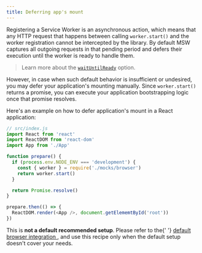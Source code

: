 ```yaml
---
title: Deferring app's mount
---
```


Registering a Service Worker is an asynchronous action, which means that any HTTP request that happens between calling `worker.start()` and the worker registration cannot be intercepted by the library. By default MSW captures all outgoing requests in that pending period and defers their execution until the worker is ready to handle them.

> Learn more about the [`waitUntilReady`](/docs/api/setup-worker/start#waituntilready) option.

However, in case when such default behavior is insufficient or undesired, you may defer your application's mounting manually. Since `worker.start()` returns a promise, you can execute your application bootstrapping logic once that promise resolves.

Here's an example on how to defer application's mount in a React application:

```js showLineNumbers focusedLines=7-10,15
// src/index.js
import React from 'react'
import ReactDOM from 'react-dom'
import App from './App'

function prepare() {
  if (process.env.NODE_ENV === 'development') {
    const { worker } = require('./mocks/browser')
    return worker.start()
  }

  return Promise.resolve()
}

prepare.then(() => {
  ReactDOM.render(<App />, document.getElememtById('root'))
})
```

<Hint mode="warning">
  This is <strong>not a default recommended setup</strong>. Please refer to the{' '}
  <a href="/docs/getting-started/integrate/browser">
    default browser integration
  </a>
  , and use this recipe only when the default setup doesn't cover your needs.
</Hint>

